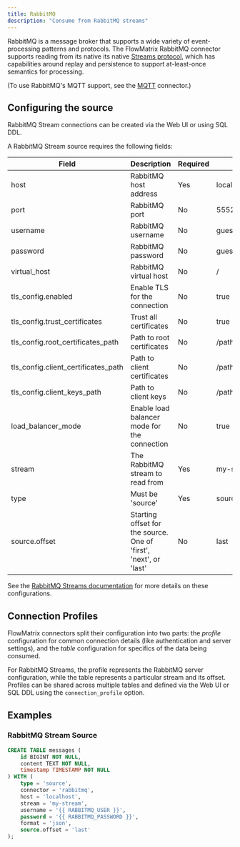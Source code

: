 ```yaml
---
title: RabbitMQ
description: "Consume from RabbitMQ streams"
---
```


RabbitMQ is a message broker that supports a wide variety of event-processing
patterns and protocols. The FlowMatrix RabbitMQ connector supports reading from its
native its native [Streams protocol](https://www.rabbitmq.com/docs/streams),
which has capabilities around replay and persistence to support at-least-once
semantics for processing.

(To use RabbitMQ's MQTT support, see the [MQTT](/connectors/mqtt) connector.)

## Configuring the source

RabbitMQ Stream connections can be created via the Web UI or using SQL DDL.

A RabbitMQ Stream source requires the following fields:

| Field | Description                | Required      | Example |
| ----- | -------------------------- | -------------- | ------- |
| host | RabbitMQ host address       | Yes           | localhost |
| port | RabbitMQ port               | No            | 5552 |
| username | RabbitMQ username         | No            | guest |
| password | RabbitMQ password         | No            | guest |
| virtual_host | RabbitMQ virtual host    | No            | / |
| tls_config.enabled | Enable TLS for the connection | No | true |
| tls_config.trust_certificates | Trust all certificates | No | true |
| tls_config.root_certificates_path | Path to root certificates | No | /path/to/certs |
| tls_config.client_certificates_path | Path to client certificates | No | /path/to/client/certs |
| tls_config.client_keys_path | Path to client keys | No | /path/to/keys |
| load_balancer_mode | Enable load balancer mode for the connection | No | true |
| stream | The RabbitMQ stream to read from | Yes | my-stream |
| type | Must be 'source' | Yes | source |
| source.offset | Starting offset for the source. One of 'first', 'next', or 'last' | No | last |

See the [RabbitMQ Streams documentation](https://www.rabbitmq.com/streams.html) for more details on these configurations.

## Connection Profiles

FlowMatrix connectors split their configuration into two parts: the _profile_
configuration for common connection details (like authentication and server
settings), and the _table_ configuration for specifics of the data being
consumed.

For RabbitMQ Streams, the profile represents the RabbitMQ server configuration,
while the table represents a particular stream and its offset. Profiles can be
shared across multiple tables and defined via the Web UI or SQL DDL using the
`connection_profile` option.

## Examples

### RabbitMQ Stream Source

```sql
CREATE TABLE messages (
    id BIGINT NOT NULL,
    content TEXT NOT NULL,
    timestamp TIMESTAMP NOT NULL
) WITH (
    type = 'source',
    connector = 'rabbitmq',
    host = 'localhost',
    stream = 'my-stream',
    username = '{{ RABBITMQ_USER }}',
    password = '{{ RABBITMQ_PASSWORD }}',
    format = 'json',
    source.offset = 'last'
);
```
